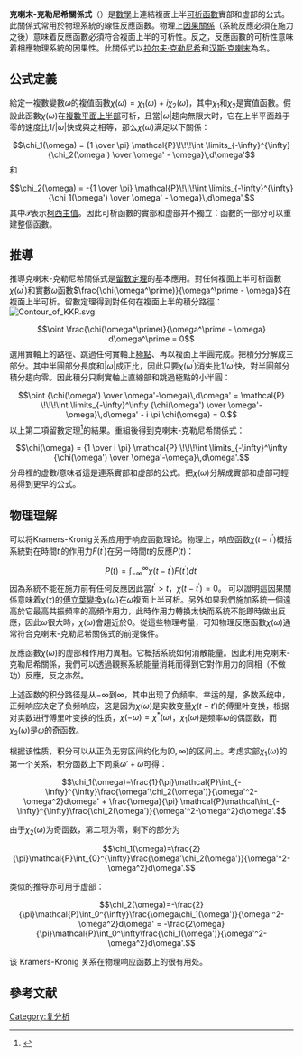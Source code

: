 {{noteTA
|T=zh-cn:克喇末-克勒尼希关系
}}
'''克喇末-克勒尼希關係式'''（{{lang-en|'''Kramers–Kronig relations'''}}）是[[數學|數學]]上連結複面上半[[解析函數|可析函數]]實部和虚部的公式。此關係式常用於物理系統的線性反應函數。物理上[[因果系統|因果關係]]（系統反應必須在施力之後）意味着反應函數必須符合複面上半的可析性。反之，反應函數的可析性意味着相應物理系統的因果性。此關係式以[[拉尔夫·克勒尼希|拉尔夫·克勒尼希]]和[[汉斯·克喇末|汉斯·克喇末]]為名。

==公式定義==
給定一複數變數<math>\omega</math>的複值函數<math>{\chi(\omega)} = \chi_1(\omega) + i \chi_2(\omega)</math>，其中<math>\chi_1</math>和<math>\chi_2</math>是實值函數。假設此函數<math>\chi(\omega)</math>在[[上半平面|複數平面上半部]]可析，且當<math>|\omega|</math>趨向無限大时，它在上半平面趋于零的速度比<math>1/|\omega|</math>快或與之相等，那么<math>\chi(\omega)</math>满足以下關係：
:<math>\chi_1(\omega) = {1 \over \pi} \mathcal{P}\!\!\!\int \limits_{-\infty}^{\infty} {\chi_2(\omega') \over \omega' - \omega}\,d\omega'</math>
和
:<math>\chi_2(\omega) = -{1 \over \pi} \mathcal{P}\!\!\!\int \limits_{-\infty}^{\infty} {\chi_1(\omega') \over \omega' - \omega}\,d\omega',</math>
其中<math>\mathcal{P}</math>表示[[柯西主值|柯西主值]]。因此可析函數的實部和虚部并不獨立：函數的一部分可以重建整個函數。

==推導==
推導克喇末-克勒尼希關係式是[[留數定理|留數定理]]的基本應用。對任何複面上半可析函數<math>\chi(\omega^\prime)</math>和實數<math>\omega</math>函數<math>\frac{\chi(\omega^\prime)}{\omega^\prime - \omega}</math>在複面上半可析。留數定理得到對任何在複面上半的積分路徑：[[Image:Contour_of_KKR.svg|thumb]] 
:<math>\oint \frac{\chi(\omega^\prime)}{\omega^\prime - \omega} d\omega^\prime = 0</math>
選用實軸上的路徑、跳過任何實軸上[[极点_(代数)|極點]]、再以複面上半圓完成。把積分分解成三部分。其中半圓部分長度和<math>|\omega|</math>成正比，因此只要<math>\chi(\omega^\prime)</math>消失比<math>{1}/{\omega^\prime}</math>快，對半圓部分積分趨向零。因此積分只剩實軸上直線部和跳過極點的小半圓：
:<math>\oint {\chi(\omega') \over \omega'-\omega}\,d\omega' = \mathcal{P} \!\!\!\int \limits_{-\infty}^\infty {\chi(\omega') \over \omega'-\omega}\,d\omega' - i \pi \chi(\omega) = 0.</math>
以上第二項留數定理<ref>{{cite book|title=Mathematical Methods for Physicists|url=https://archive.org/details/mathematicalmeth00arfk|author= G. Arfken |publisher=Academic Press|location= Orlando |year=1985|isbn=0120598779}}</ref>的結果。重組後得到克喇末-克勒尼希關係式：
:<math>\chi(\omega) = {1 \over i \pi} \mathcal{P} \!\!\!\int \limits_{-\infty}^\infty {\chi(\omega') \over \omega'-\omega}\,d\omega'. </math>
分母裡的虚數<math>i</math>意味者這是連系實部和虚部的公式。把<math>\chi(\omega)</math>分解成實部和虚部可輕易得到更早的公式。

==物理理解==
可以将Kramers-Kronig关系应用于响应函数理论。物理上，响应函数<math>\chi(t - t^\prime)</math>概括系統對在時間<math>t^\prime</math>的作用力<math>F(t^\prime)</math>在另一時間<math>t</math>的反應<math>P(t)</math>：
:<math>P(t) = \int_{-\infty}^{\infty} \chi(t - t^\prime) F(t^\prime) dt^\prime</math>
因為系統不能在施力前有任何反應因此當<math>t^\prime > t</math>，<math>\chi(t - t^\prime) = 0</math>。
可以證明這因果關係意味着<math>\chi(\tau)</math>的[[傅立葉變換|傅立葉變換]]<math>\chi(\omega)</math>在<math>\omega</math>複面上半可析。另外如果我們施加系統一個遠高於它最高共振頻率的高頻作用力，此時作用力轉换太快而系統不能即時做出反應，因此<math>\omega</math>很大時，<math>\chi(\omega)</math>會趨近於0。從這些物理考量，可知物理反應函數<math>\chi(\omega)</math>通常符合克喇末-克勒尼希關係式的前提條件。

反應函數<math>\chi(\omega)</math>的虚部和作用力異相。它概括系統如何消散能量。因此利用克喇末-克勒尼希關係，我們可以透過觀察系統能量消耗而得到它對作用力的同相（不做功）反應，反之亦然。

上述函数的积分路径是从<math>-\infty</math>到<math>\infty</math>，其中出现了负频率。幸运的是，多数系统中，正频响应决定了负频响应，这是因为<math>\chi(\omega)</math>是实数变量<math>\chi(t-t')</math>的傅里叶变换，根据对实数进行傅里叶变换的性质，<math>\chi(-\omega)=\chi^*(\omega)</math>，<math>\chi_1(\omega)</math>是频率<math>\omega</math>的偶函数，而<math>\chi_2(\omega)</math>是<math>\omega</math>的奇函数。

根据该性质，积分可以从正负无穷区间约化为<math>[0,\infty)</math>的区间上。考虑实部<math>\chi_1(\omega)</math>的第一个关系，积分函数上下同乘<math>\omega'+\omega</math>可得：

:<math>
\chi_1(\omega)=\frac{1}{\pi}\mathcal{P}\int_{-\infty}^{\infty}\frac{\omega'\chi_2(\omega')}{\omega'^2-\omega^2}d\omega' + \frac{\omega}{\pi} \mathcal{P}\mathcal\int_{-\infty}^{\infty}\frac{\chi_2(\omega')}{\omega'^2-\omega^2}d\omega'.
</math>

由于<math>\chi_2(\omega)</math>为奇函数，第二项为零，剩下的部分为

:<math>
\chi_1(\omega)=\frac{2}{\pi}\mathcal{P}\int_{0}^{\infty}\frac{\omega'\chi_2(\omega')}{\omega'^2-\omega^2}d\omega'.
</math>

类似的推导亦可用于虚部：

:<math>
\chi_2(\omega)=-\frac{2}{\pi}\mathcal{P}\int_0^{\infty}\frac{\omega\chi_1(\omega')}{\omega'^2-\omega^2}d\omega' = -\frac{2\omega}{\pi}\mathcal{P}\int_0^\infty\frac{\chi_1(\omega')}{\omega'^2-\omega^2}d\omega'.
</math>

该 Kramers-Kronig 关系在物理响应函数上的很有用处。

==參考文献==
{{reflist}}
[[Category:复分析|Category:复分析]]